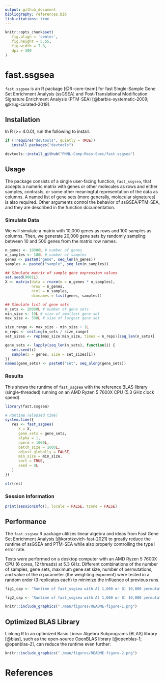 ```yaml
---
output: github_document
bibliography: references.bib
link-citations: true
---
```


```r
knitr::opts_chunk$set(
   fig.align = 'center', 
   fig.height = 5.55, 
   fig.width = 7.8, 
   dpi = 300
)
```

# fast.ssgsea

<!-- badges: start -->
<!-- badges: end -->

`fast.ssgsea` is an R package [@R-core-team] for fast Single-Sample Gene Set Enrichment Analysis (ssGSEA) and Post-Translational Modification Signature Enrichment Analysis (PTM-SEA) [@barbie-systematic-2009; @krug-curated-2019].


## Installation

In R (>= 4.0.0), run the following to install.

``` r
if (!require("devtools", quietly = TRUE))
   install.packages("devtools")

devtools::install_github("PNNL-Comp-Mass-Spec/fast.ssgsea")
```

## Usage 

The package consists of a single user-facing function, `fast_ssgsea`, that accepts a numeric matrix with genes or other molecules as rows and either samples, contrasts, or some other meaningful representation of the data as columns. A named list of gene sets (more generally, molecular signatures) is also required. Other arguments control the behavior of ssGSEA/PTM-SEA, and they are described in the function documentation.

### Simulate Data

We will simulate a matrix with 10,000 genes as rows and 100 samples as columns. Then, we generate 20,000 gene sets by randomly sampling between 10 and 500 genes from the matrix row names.

```r
n_genes <- 10000L # number of genes
n_samples <- 100L # number of samples
genes <- paste0("gene", seq_len(n_genes))
samples <- paste0("sample", seq_len(n_samples))

## Simulate matrix of sample gene expression values
set.seed(9001L)
X <- matrix(data = rnorm(n = n_genes * n_samples),
            nrow = n_genes,
            ncol = n_samples,
            dimnames = list(genes, samples))

## Simulate list of gene sets
n_sets <- 20000L # number of gene sets
min_size <- 10L # size of smallest gene set
max_size <- 500L # size of largest gene set

size_range <- max_size - min_size + 1L
n_reps <- ceiling(n_sets / size_range)
set_sizes <- rep(max_size:min_size, times = n_reps)[seq_len(n_sets)]

gene_sets <- lapply(seq_len(n_sets), function(i) {
   set.seed(i)
   sample(x = genes, size = set_sizes[i])
})
names(gene_sets) <- paste0("set", seq_along(gene_sets))
```

### Results

This shows the runtime of `fast_ssgsea` with the reference BLAS library (single-threaded) running on an AMD Ryzen 5 7600X CPU (5.3 GHz clock speed).

```r
library(fast.ssgsea)

# Runtime (elapsed time)
system.time({
   res <- fast_ssgsea(
      X = X,
      gene_sets = gene_sets,
      alpha = 1,
      nperm = 1000L,
      batch_size = 1000L,
      adjust_globally = FALSE,
      min_size = min_size,
      sort = TRUE,
      seed = 0L
   )
})

str(res)
```

### Session Information

```r
print(sessionInfo(), locale = FALSE, tzone = FALSE)
```


## Performance

The `fast.ssgsea` R package utilizes linear algebra and ideas from Fast Gene Set Enrichment Analysis [@korotkevich-fast-2021] to greatly reduce the runtime of ssGSEA and PTM-SEA while also properly controlling the type I error rate.

Tests were performed on a desktop computer with an AMD Ryzen 5 7600X CPU (6 cores, 12 threads) at 5.3 GHz. Different combinations of the number of samples, gene sets, maximum gene set size, number of permutations, and value of the $\alpha$ parameter (the weighting exponent) were tested in a random order (3 replicates each) to minimize the influence of previous runs.

```r
fig1_cap <- "Runtime of fast_ssgsea with A) 1,000 or B) 10,000 permutations. R was linked to the default reference BLAS library, so only a single thread was used."

fig2_cap <- "Runtime of fast_ssgsea with A) 1,000 or B) 10,000 permutations. R was linked to the optimized OpenBLAS library, and all 12 threads were used."
```


```r
knitr::include_graphics("./man/figures/README-figure-1.png")
```

## Optimized BLAS Library

Linking R to an optimized Basic Linear Algebra Subprograms (BLAS) library [@blas], such as the open-source OpenBLAS library [@openblas-1; @openblas-2], can reduce the runtime even further:

```r
knitr::include_graphics("./man/figures/README-figure-2.png")
```


# References
